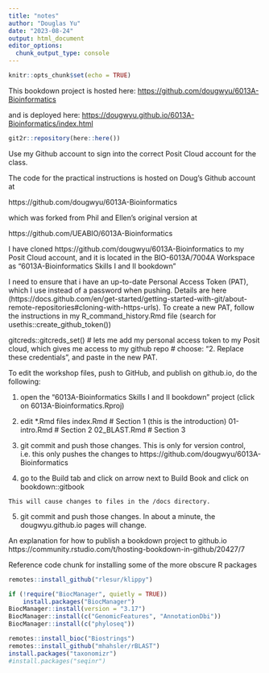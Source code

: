 ```yaml
---
title: "notes"
author: "Douglas Yu"
date: "2023-08-24"
output: html_document
editor_options: 
  chunk_output_type: console
---
```


```r
knitr::opts_chunk$set(echo = TRUE)
```

This bookdown project is hosted here:
<https://github.com/dougwyu/6013A-Bioinformatics>

and is deployed here:
<https://dougwyu.github.io/6013A-Bioinformatics/index.html>

```r
git2r::repository(here::here())
```

Use my Github account to sign into the correct Posit Cloud account for the class. 

The code for the practical instructions is hosted on Doug's Github account at

  https://github.com/dougwyu/6013A-Bioinformatics

which was forked from Phil and Ellen's original version at

  https://github.com/UEABIO/6013A-Bioinformatics

I have cloned https://github.com/dougwyu/6013A-Bioinformatics to my Posit Cloud account, and it is located in the BIO-6013A/7004A Workspace as "6013A-Bioinformatics Skills I and II bookdown"

I need to ensure that i have an up-to-date Personal Access Token (PAT), which I use instead of a password when pushing. Details are here (https://docs.github.com/en/get-started/getting-started-with-git/about-remote-repositories#cloning-with-https-urls). To create a new PAT, follow the instructions in my R_command_history.Rmd file (search for usethis::create_github_token())

gitcreds::gitcreds_set() # lets me add my personal access token to my Posit cloud, which gives me access to my github repo
# choose:  "2. Replace these credentials", and paste in the new PAT. 


To edit the workshop files, push to GitHub, and publish on github.io, do the following:

  1. open the "6013A-Bioinformatics Skills I and II bookdown" project (click on 6013A-Bioinformatics.Rproj)
  
  2. edit *.Rmd files
  	index.Rmd # Section 1 (this is the introduction)
  	01-intro.Rmd # Section 2
  	02_BLAST.Rmd # Section 3
  	
  3. git commit and push those changes.  This is only for version control, i.e. this only pushes the changes to https://github.com/dougwyu/6013A-Bioinformatics
  
  4. go to the Build tab and click on arrow next to Build Book and click on bookdown::gitbook
  
  	This will cause changes to files in the /docs directory.
  
  5. git commit and push those changes. In about a minute, the dougwyu.github.io pages will change.


An explanation for how to publish a bookdown project to github.io
https://community.rstudio.com/t/hosting-bookdown-in-github/20427/7


Reference code chunk for installing some of the more obscure R packages
```r
remotes::install_github("rlesur/klippy")

if (!require("BiocManager", quietly = TRUE))
    install.packages("BiocManager")
BiocManager::install(version = "3.17")
BiocManager::install(c("GenomicFeatures", "AnnotationDbi"))
BiocManager::install(c("phyloseq"))
```


```r
remotes::install_bioc("Biostrings")  
remotes::install_github("mhahsler/rBLAST")  
install.packages("taxonomizr")
#install.packages("seqinr")  
```
